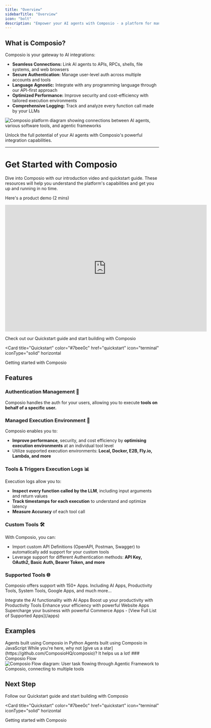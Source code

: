 ```yaml
---
title: "Overview"
sidebarTitle: "Overview"
icon: "bolt"
description: "Empower your AI agents with Composio - a platform for managing and integrating tools with LLMs & AI agents using Function Calling."
---
```


## What is Composio?

Composio is your gateway to AI integrations:

- **Seamless Connections:** Link AI agents to APIs, RPCs, shells, file systems, and web browsers
- **Secure Authentication:** Manage user-level auth across multiple accounts and tools
- **Language Agnostic:** Integrate with any programming language through our API-first approach
- **Optimized Performance:** Improve security and cost-efficiency with tailored execution environments
- **Comprehensive Logging:** Track and analyze every function call made by your LLMs

<Frame caption="Composio The hub for Seamless Integrations for AI Agents & LLMs">
  <img
    src="/media/intro.jpg"
    alt="Composio platform diagram showing connections between AI agents, various software tools, and agentic frameworks"
  />
</Frame>

Unlock the full potential of your AI agents with Composio's powerful integration capabilities.

<hr />

# Get Started with Composio

Dive into Composio with our introduction video and quickstart guide. These resources will help you understand the platform's capabilities and get you up and running in no time.

Here's a product demo (2 mins)

<iframe
  width="660"
  height="415"
  src="https://www.youtube.com/embed/ujxKzS0b5qg?si=WwcAdMcDQLyBtx71"
  title="YouTube video player"
  frameborder="0"
  allow="accelerometer; autoplay; clipboard-write; encrypted-media; gyroscope; picture-in-picture; web-share"
  referrerpolicy="strict-origin-when-cross-origin"
  allowfullscreen
></iframe>

Check out our Quickstart guide and start building with Composio

<Card
  title="Quickstart"
  color="#7bee0c"
  href="quickstart"
  icon="terminal"
  iconType="solid"
  horizontal
>
  Getting started with Composio
</Card>

## Features

### Authentication Management 🔐

Composio handles the auth for your users, allowing you to execute **tools on behalf of a specific user.**

### Managed Execution Environment 🚀

Composio enables you to:

- **Improve performance**, security, and cost efficiency by **optimising execution environments** at an individual tool level
- Utilize supported execution environments: **Local, Docker, E2B, Fly.io, Lambda, and more**

### Tools & Triggers Execution Logs 📊

Execution logs allow you to:

- **Inspect every function called by the LLM**, including input arguments and return values
- **Track timestamps for each execution** to understand and optimize latency
- **Measure Accuracy** of each tool call

### Custom Tools 🛠

With Composio, you can:

- Import custom API Definitions (OpenAPI, Postman, Swagger) to automatically add support for your custom tools
- Leverage support for different Authentication methods: **API Key, OAuth2, Basic Auth, Bearer Token, and more**

### Supported Tools 🌐

Composio offers support with 150+ Apps. Including AI Apps, Productivity Tools, System Tools, Google Apps, and much more...

<CardGroup cols={2}>
  <Card
    title="AI Tools"
    color="#7bee0c"
    href="https://composio.dev/tools?filter=ai-apps"
    icon="robot"
    iconType="duotone"
  >
    Integrate the AI functionality with AI Apps
  </Card>
  <Card
    title="Productivity Agent"
    color="#7bee0c"
    href="https://composio.dev/tools?filter=productivity-agent"
    icon="gear"
    iconType="duotone"
  >
  Boost up your productivity with Productivity Tools
  </Card>
  <Card
    title="Website Apps"
    color="#7bee0c"
    href="https://composio.dev/tools?filter=website-apps"
    icon="link"
    iconType="duotone"
  >
  Enhance your efficiency with powerful Website Apps
  </Card>
  <Card
    title="Commerce Apps"
    color="#7bee0c"
    href="https://composio.dev/tools?filter=commerce-apps"
    icon="users"
    iconType="duotone"
  >
  Supercharge your business with powerful Commerce Apps
  </Card>

</CardGroup>
- [View Full List of Supported Apps](/apps)

## Examples

<CardGroup cols={2}>
  <Card
    title="Python Examples"
    color="#7bee0c"
    href="/guides/python/investment-analyst"
    icon="python"
    iconType="duotone"
  >
    Agents built using Composio in Python
  </Card>
  <Card
    title="JavaScript Examples"
    color="#7bee0c"
    href="/guides/javascript/calendar-agent"
    icon="js"
    iconType="duotone"
  >
    Agents built using Composio in JavaScript
  </Card>

</CardGroup>

<Note>
  While you're here, why not [give us a
  star](https://github.com/ComposioHQ/composio)? It helps us a lot!
</Note>
### Composio Flow

<Frame caption="Composio Flow: Seamlessly connecting AI agents to 150+ external tools">
  <img
    src="/media/intro.gif"
    alt="Composio Flow diagram: User task flowing through Agentic Framework to Composio, connecting to multiple tools"
  />
</Frame>

## Next Step

Follow our Quickstart guide and start building with Composio

<Card
  title="Quickstart"
  color="#7bee0c"
  href="quickstart"
  icon="terminal"
  iconType="solid"
  horizontal
>
  Getting started with Composio
</Card>
